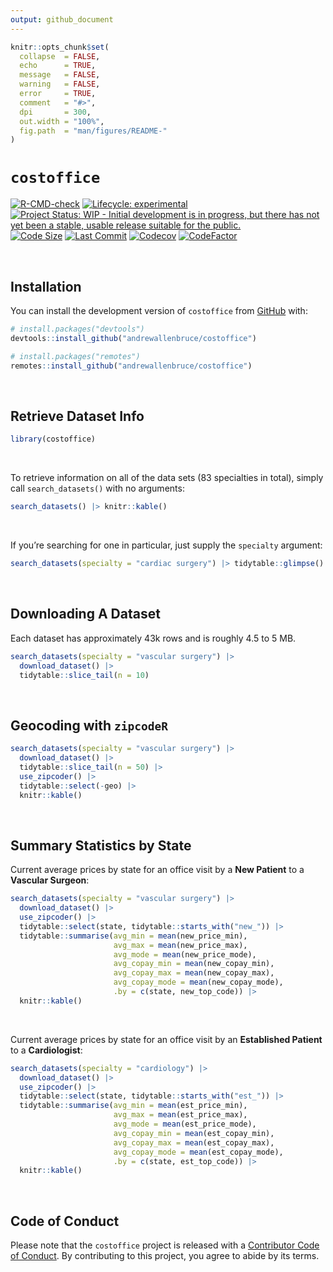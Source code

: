 ```yaml
---
output: github_document
---
```


<!-- README.md is generated from README.Rmd. Please edit that file -->

```r
knitr::opts_chunk$set(
  collapse  = FALSE,
  echo      = TRUE,
  message   = FALSE, 
  warning   = FALSE,
  error     = TRUE,
  comment   = "#>",
  dpi       = 300, 
  out.width = "100%",
  fig.path  = "man/figures/README-"
)
```

# `costoffice`

<!-- badges: start -->
[![R-CMD-check](https://github.com/andrewallenbruce/costoffice/actions/workflows/R-CMD-check.yaml/badge.svg)](https://github.com/andrewallenbruce/costoffice/actions/workflows/R-CMD-check.yaml)
[![Lifecycle: experimental](https://img.shields.io/badge/lifecycle-experimental-orange.svg)](https://lifecycle.r-lib.org/articles/stages.html#experimental)
[![Project Status: WIP - Initial development is in progress, but there has not yet been a stable, usable release suitable for the public.](https://www.repostatus.org/badges/latest/wip.svg)](https://www.repostatus.org/#wip)
[![Code Size](https://img.shields.io/github/languages/code-size/andrewallenbruce/costoffice.svg)](https://github.com/andrewallenbruce/costoffice)
[![Last Commit](https://img.shields.io/github/last-commit/andrewallenbruce/costoffice.svg)](https://github.com/andrewallenbruce/costoffice/commits/main)
[![Codecov](https://codecov.io/gh/andrewallenbruce/costoffice/branch/main/graph/badge.svg)](https://codecov.io/gh/andrewallenbruce/costoffice)
[![CodeFactor](https://www.codefactor.io/repository/github/andrewallenbruce/costoffice/badge)](https://www.codefactor.io/repository/github/andrewallenbruce/costoffice)
<!-- badges: end -->

<br>

## Installation

You can install the development version of `costoffice` from [GitHub](https://github.com/) with:

``` r
# install.packages("devtools")
devtools::install_github("andrewallenbruce/costoffice")
```
``` r
# install.packages("remotes")
remotes::install_github("andrewallenbruce/costoffice")
```

<br>

## Retrieve Dataset Info

```r
library(costoffice)
```

<br>

To retrieve information on all of the data sets (83 specialties in total), 
simply call `search_datasets()` with no arguments:


```r
search_datasets() |> knitr::kable()
```

<br>

If you're searching for one in particular, just supply the `specialty` argument:

```r
search_datasets(specialty = "cardiac surgery") |> tidytable::glimpse()
```

<br>

## Downloading A Dataset

Each dataset has approximately 43k rows and is roughly 4.5 to 5 MB.

```r
search_datasets(specialty = "vascular surgery") |> 
  download_dataset() |> 
  tidytable::slice_tail(n = 10)
```

<br>

## Geocoding with `zipcodeR`


```r
search_datasets(specialty = "vascular surgery") |> 
  download_dataset() |> 
  tidytable::slice_tail(n = 50) |> 
  use_zipcoder() |> 
  tidytable::select(-geo) |> 
  knitr::kable()
```

<br>

## Summary Statistics by State

Current average prices by state for an office visit by a **New Patient** to a **Vascular Surgeon**:

```r
search_datasets(specialty = "vascular surgery") |> 
  download_dataset() |> 
  use_zipcoder() |> 
  tidytable::select(state, tidytable::starts_with("new_")) |> 
  tidytable::summarise(avg_min = mean(new_price_min),
                       avg_max = mean(new_price_max),
                       avg_mode = mean(new_price_mode),
                       avg_copay_min = mean(new_copay_min),
                       avg_copay_max = mean(new_copay_max),
                       avg_copay_mode = mean(new_copay_mode),
                       .by = c(state, new_top_code)) |> 
  knitr::kable()
```

<br>

Current average prices by state for an office visit by an **Established Patient** to a **Cardiologist**:

```r
search_datasets(specialty = "cardiology") |> 
  download_dataset() |> 
  use_zipcoder() |> 
  tidytable::select(state, tidytable::starts_with("est_")) |> 
  tidytable::summarise(avg_min = mean(est_price_min),
                       avg_max = mean(est_price_max),
                       avg_mode = mean(est_price_mode),
                       avg_copay_min = mean(est_copay_min),
                       avg_copay_max = mean(est_copay_max),
                       avg_copay_mode = mean(est_copay_mode),
                       .by = c(state, est_top_code)) |> 
  knitr::kable()
```

<br>


## Code of Conduct

Please note that the `costoffice` project is released with a [Contributor Code of Conduct](https://andrewallenbruce.github.io/costoffice/CODE_OF_CONDUCT.html). By contributing to this project, you agree to abide by its terms.
